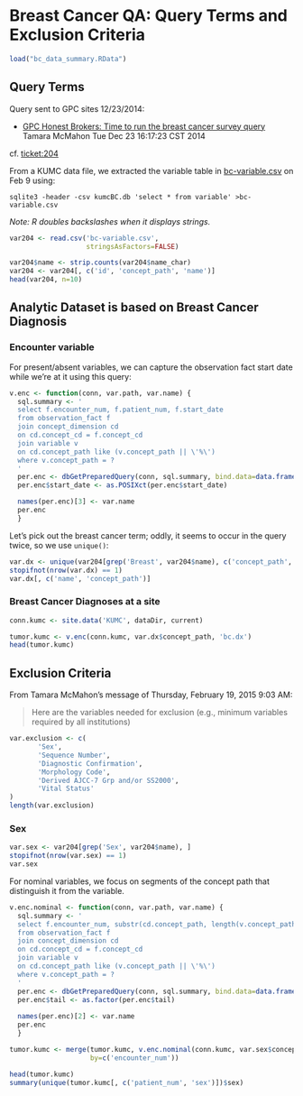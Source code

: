 Breast Cancer QA: Query Terms and Exclusion Criteria
====================================================

```r
load("bc_data_summary.RData")
```

## Query Terms

 Query sent to GPC sites 12/23/2014:

  - [GPC Honest Brokers: Time to run the breast cancer survey query][23dec]
    Tamara McMahon
    Tue Dec 23 16:17:23 CST 2014 

[23dec]: http://listserv.kumc.edu/pipermail/gpc-honest-brokers/2014-December/000002.html

cf. [ticket:204][204]

[204]: https://informatics.gpcnetwork.org/trac/Project/ticket/204

From a KUMC data file, we extracted the variable table in [bc-variable.csv][222b] on Feb 9 using:

    sqlite3 -header -csv kumcBC.db 'select * from variable' >bc-variable.csv 

[222b]:  https://informatics.gpcnetwork.org/trac/Project/attachment/ticket/222/bc-variable.csv

*Note: R doubles backslashes when it displays strings.*

```r
var204 <- read.csv('bc-variable.csv',
                   stringsAsFactors=FALSE)

var204$name <- strip.counts(var204$name_char)
var204 <- var204[, c('id', 'concept_path', 'name')]
head(var204, n=10)

```

## Analytic Dataset is based on Breast Cancer Diagnosis

### Encounter variable

For present/absent variables, we can capture the observation fact start date while we're at it using this query:

```r
v.enc <- function(conn, var.path, var.name) {
  sql.summary <- '
  select f.encounter_num, f.patient_num, f.start_date
  from observation_fact f
  join concept_dimension cd
  on cd.concept_cd = f.concept_cd
  join variable v
  on cd.concept_path like (v.concept_path || \'%\')
  where v.concept_path = ?
  '
  per.enc <- dbGetPreparedQuery(conn, sql.summary, bind.data=data.frame(path=var.path))
  per.enc$start_date <- as.POSIXct(per.enc$start_date)

  names(per.enc)[3] <- var.name
  per.enc
  }
```

Let's pick out the breast cancer term; oddly, it seems to occur in the query twice, so we use `unique()`:

```r
var.dx <- unique(var204[grep('Breast', var204$name), c('concept_path', 'name')])
stopifnot(nrow(var.dx) == 1)
var.dx[, c('name', 'concept_path')]
```

### Breast Cancer Diagnoses at a site

```r
conn.kumc <- site.data('KUMC', dataDir, current)

tumor.kumc <- v.enc(conn.kumc, var.dx$concept_path, 'bc.dx')
head(tumor.kumc)
```


## Exclusion Criteria

From Tamara McMahon's message of Thursday, February 19, 2015 9:03 AM:

> Here are the variables needed for exclusion (e.g., minimum variables required by all institutions)
 
```r
var.exclusion <- c(
       'Sex',
       'Sequence Number',
       'Diagnostic Confirmation',
       'Morphology Code',
       'Derived AJCC-7 Grp and/or SS2000',
       'Vital Status'
)
length(var.exclusion)
```


### Sex


```r
var.sex <- var204[grep('Sex', var204$name), ]
stopifnot(nrow(var.sex) == 1)
var.sex
```

For nominal variables, we focus on segments of the concept path that distinguish it from the variable.

```r
v.enc.nominal <- function(conn, var.path, var.name) {
  sql.summary <- '
  select f.encounter_num, substr(cd.concept_path, length(v.concept_path)) tail
  from observation_fact f
  join concept_dimension cd
  on cd.concept_cd = f.concept_cd
  join variable v
  on cd.concept_path like (v.concept_path || \'%\')
  where v.concept_path = ?
  '
  per.enc <- dbGetPreparedQuery(conn, sql.summary, bind.data=data.frame(path=var.path))
  per.enc$tail <- as.factor(per.enc$tail)
  
  names(per.enc)[2] <- var.name
  per.enc
  }

```

```r
tumor.kumc <- merge(tumor.kumc, v.enc.nominal(conn.kumc, var.sex$concept_path, 'sex'),
                    by=c('encounter_num'))

head(tumor.kumc)
summary(unique(tumor.kumc[, c('patient_num', 'sex')])$sex)
```
